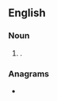 {{also|assclown}}
==English==

===Noun===
{{en-noun}}

# {{lb|en|North America|slang|derogatory}} {{alternative form of|en|assclown}}.

===Anagrams===
* {{anagrams|en|a=aclnossw|Clawsons}}